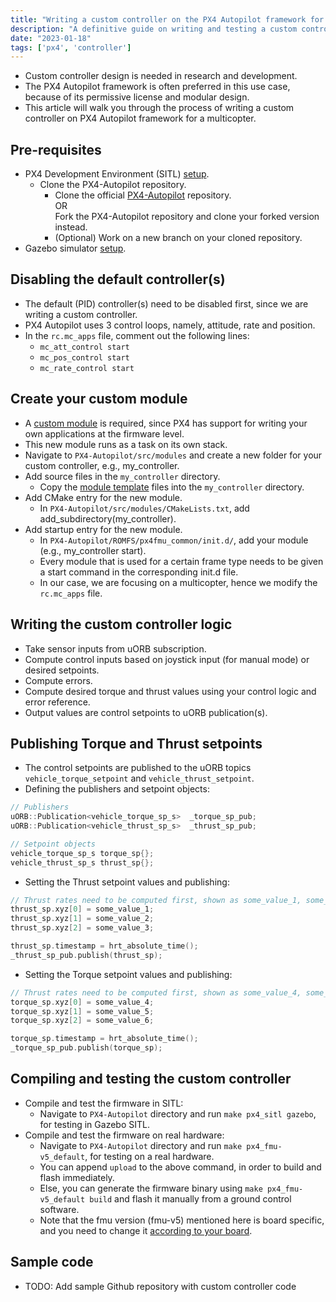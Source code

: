 ```yaml
---
title: "Writing a custom controller on the PX4 Autopilot framework for a multicopter"
description: "A definitive guide on writing and testing a custom controller on the PX4 Autopilot framework, for a multicopter."
date: "2023-01-18"
tags: ['px4', 'controller']
---
```


- Custom controller design is needed in research and development.
- The PX4 Autopilot framework is often preferred in this use case, because of its permissive license and modular design.
- This article will walk you through the process of writing a custom controller on PX4 Autopilot framework for a multicopter.

## Pre-requisites
- PX4 Development Environment (SITL) [setup](https://docs.px4.io/main/en/dev_setup/dev_env.html).
    - Clone the PX4-Autopilot repository.
        - Clone the official [PX4-Autopilot](https://github.com/PX4/PX4-Autopilot) repository.
        <br/>OR<br/> Fork the PX4-Autopilot repository and clone your forked version instead.
        - (Optional) Work on a new branch on your cloned repository.
- Gazebo simulator [setup](https://docs.px4.io/main/en/sim_gazebo_gz/).

## Disabling the default controller(s)
- The default (PID) controller(s) need to be disabled first, since we are writing a custom controller.
- PX4 Autopilot uses 3 control loops, namely, attitude, rate and position.
- In the `rc.mc_apps` file, comment out the following lines:
    - `mc_att_control start`
    - `mc_pos_control start`
    - `mc_rate_control start`

## Create your custom module
- A [custom module](https://dev.px4.io/v1.10_noredirect/en/apps/module_template.html) is required, since PX4 has support for writing your own applications at the firmware level.
- This new module runs as a task on its own stack.
- Navigate to `PX4-Autopilot/src/modules` and create a new folder for your custom controller, e.g., my_controller.
- Add source files in the `my_controller` directory.
    - Copy the [module template](https://github.com/PX4/PX4-Autopilot/tree/main/src/templates/template_module) files into the `my_controller` directory.
- Add CMake entry for the new module.
    - In `PX4-Autopilot/src/modules/CMakeLists.txt`, add add_subdirectory(my_controller).
- Add startup entry for the new module.
    - In `PX4-Autopilot/ROMFS/px4fmu_common/init.d/`, add your module (e.g., my_controller start).
    - Every module that is used for a certain frame type needs to be given a start command in the corresponding init.d file.
    - In our case, we are focusing on a multicopter, hence we modify the `rc.mc_apps` file.

## Writing the custom controller logic
- Take sensor inputs from uORB subscription.
- Compute control inputs based on joystick input (for manual mode) or desired setpoints.
- Compute errors.
- Compute desired torque and thrust values using your control logic and error reference.
- Output values are control setpoints to uORB publication(s).

## Publishing Torque and Thrust setpoints
- The control setpoints are published to the uORB topics `vehicle_torque_setpoint` and `vehicle_thrust_setpoint`.
- Defining the publishers and setpoint objects:
```C
// Publishers
uORB::Publication<vehicle_torque_sp_s>	_torque_sp_pub;
uORB::Publication<vehicle_thrust_sp_s>	_thrust_sp_pub;

// Setpoint objects
vehicle_torque_sp_s torque_sp{};
vehicle_thrust_sp_s thrust_sp{};
```

- Setting the Thrust setpoint values and publishing:
```C
// Thrust rates need to be computed first, shown as some_value_1, some_value_2, some_value_3 here.
thrust_sp.xyz[0] = some_value_1;
thrust_sp.xyz[1] = some_value_2;
thrust_sp.xyz[2] = some_value_3;

thrust_sp.timestamp = hrt_absolute_time();
_thrust_sp_pub.publish(thrust_sp);
```

- Setting the Torque setpoint values and publishing:
```C
// Thrust rates need to be computed first, shown as some_value_4, some_value_5, some_value_6 here.
torque_sp.xyz[0] = some_value_4;
torque_sp.xyz[1] = some_value_5;
torque_sp.xyz[2] = some_value_6;

torque_sp.timestamp = hrt_absolute_time();
_torque_sp_pub.publish(torque_sp);
```

## Compiling and testing the custom controller
- Compile and test the firmware in SITL:
    - Navigate to `PX4-Autopilot` directory and run `make px4_sitl gazebo`, for testing in Gazebo SITL.
- Compile and test the firmware on real hardware:
    - Navigate to `PX4-Autopilot` directory and run `make px4_fmu-v5_default`, for testing on a real hardware.
    - You can append `upload` to the above command, in order to build and flash immediately.
    - Else, you can generate the firmware binary using `make px4_fmu-v5_default build` and flash it manually from a ground control software.
    - Note that the fmu version (fmu-v5) mentioned here is board specific, and you need to change it [according to your board](https://docs.px4.io/main/en/flight_controller/pixhawk_series.html#supported-boards).

## Sample code
- TODO: Add sample Github repository with custom controller code